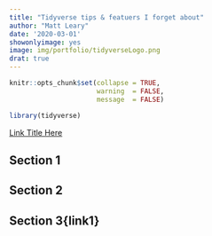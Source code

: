 ```yaml
---
title: "Tidyverse tips & featuers I forget about"
author: "Matt Leary"
date: '2020-03-01'
showonlyimage: yes
image: img/portfolio/tidyverseLogo.png
drat: true
---
```


```r
knitr::opts_chunk$set(collapse = TRUE,
                      warning  = FALSE,
                      message  = FALSE)

library(tidyverse)

```


[Link Title Here](/{link1})

## Section 1

## Section 2 

















## Section 3{link1}

